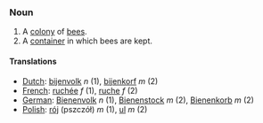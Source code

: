 ===Noun===

# A [[colony]] of [[bee]]s.
# A [[container]] in which bees are kept.

====Translations====
*[[Dutch]]: [[bijenvolk]] ''n'' (1), [[bijenkorf]] ''m'' (2)
*[[French]]: [[ruchée]] ''f'' (1), [[ruche]] ''f'' (2)
*[[German]]: [[Bienenvolk]] ''n'' (1), [[Bienenstock]] ''m'' (2), [[Bienenkorb]] ''m'' (2)
*[[Polish]]: [[rój]] (pszczół) ''m'' (1), [[ul]] ''m'' (2)